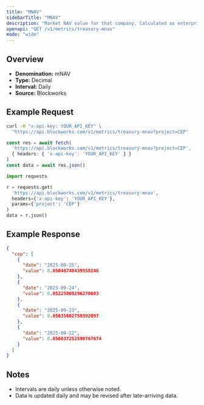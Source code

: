 ```yaml
---
title: "MNAV"
sidebarTitle: "MNAV"
description: "Market NAV value for that company. Calculated as enterprise value / NAV"
openapi: "GET /v1/metrics/treasury-mnav"
mode: "wide"
---
```


## Overview

- **Denomination:** mNAV
- **Type:** Decimal
- **Interval:** Daily
- **Source:** Blockworks

## Example Request

<CodeGroup>

```bash cURL
curl -H "x-api-key: YOUR_API_KEY" \
  "https://api.blockworks.com/v1/metrics/treasury-mnav?project=CEP"
```

```typescript TypeScript
const res = await fetch(
  'https://api.blockworks.com/v1/metrics/treasury-mnav?project=CEP',
  { headers: { 'x-api-key': 'YOUR_API_KEY' } }
)
const data = await res.json()
```

```python Python
import requests

r = requests.get(
  'https://api.blockworks.com/v1/metrics/treasury-mnav',
  headers={'x-api-key': 'YOUR_API_KEY'},
  params={'project': 'CEP'}
)
data = r.json()
```

</CodeGroup>

## Example Response

```json
{
  "cep": [
    {
      "date": "2025-09-25",
      "value": 0.05046748439558246
    },
    {
      "date": "2025-09-24",
      "value": 0.05225869296270683
    },
    {
      "date": "2025-09-23",
      "value": 0.05635602759392097
    },
    {
      "date": "2025-09-22",
      "value": 0.056037252590767674
    }
  ]
}
```

## Notes
- Intervals are daily unless otherwise noted.
- Data is updated daily and may be revised after late-arriving data.